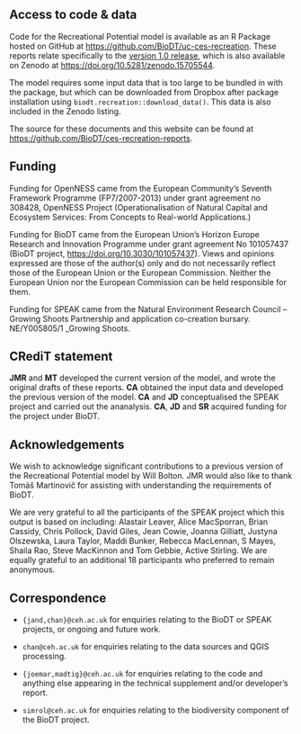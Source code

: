 ## Access to code & data {.appendix .unnumbered}

Code for the Recreational Potential model is available as an R Package hosted on GitHub at [https://github.com/BioDT/uc-ces-recreation](https://github.com/BioDT/uc-ces-recreation). These reports relate specifically to the [version 1.0 release](https://github.com/BioDT/uc-ces-recreation/releases/tag/v1.0), which is also available on Zenodo at [https://doi.org/10.5281/zenodo.15705544](https://doi.org/10.5281/zenodo.15705544).

The model requires some input data that is too large to be bundled in with the package, but which can be downloaded from Dropbox after package installation using `biodt.recreation::download_data()`. This data is also included in the Zenodo listing.

The source for these documents and this website can be found at [https://github.com/BioDT/ces-recreation-reports](https://github.com/BioDT/ces-recreation-reports).


## Funding {.appendix .unnumbered}

Funding for OpenNESS came from the European Community's Seventh Framework Programme (FP7/2007-2013) under grant agreement no 308428, OpenNESS Project (Operationalisation of Natural Capital and Ecosystem Services: From Concepts to Real-world Applications.)

Funding for BioDT came from the European Union's Horizon Europe Research and Innovation Programme under grant agreement No 101057437 (BioDT project, [https://doi.org/10.3030/101057437](https://doi.org/10.3030/101057437)). Views and opinions expressed are those of the author(s) only and do not necessarily reflect those of the European Union or the European Commission. Neither the European Union nor the European Commission can be held responsible for them.

Funding for SPEAK came from the Natural Environment Research Council – Growing Shoots Partnership and application co-creation bursary. NE/Y005805/1 _Growing Shoots.

## CRediT statement {.appendix .unnumbered}

**JMR** and **MT** developed the current version of the model, and wrote the original drafts of these reports. **CA** obtained the input data and developed the previous version of the model. **CA** and **JD** conceptualised the SPEAK project and carried out the ananalysis. **CA**, **JD** and **SR** acquired funding for the project under BioDT.

## Acknowledgements {.appendix .unnumbered}

We wish to acknowledge significant contributions to a previous version of the Recreational Potential model by Will Bolton. JMR would also like to thank Tomáš Martinovič for assisting with understanding the requirements of BioDT.

We are very grateful to all the participants of the SPEAK project which this output is based on including: Alastair Leaver, Alice MacSporran, Brian Cassidy, Chris Pollock, David Giles, Jean Cowie, Joanna Gilliatt, Justyna Olszewska, Laura Taylor, Maddi Bunker, Rebecca MacLennan, S Mayes, Shaila Rao, Steve MacKinnon and Tom Gebbie, Active Stirling. We are equally grateful to an additional 18 participants who preferred to remain anonymous.

## Correspondence {.appendix .unnumbered}

- `{jand,chan}@ceh.ac.uk` for enquiries relating to the BioDT or SPEAK projects, or ongoing and future work.

- `chan@ceh.ac.uk` for enquiries relating to the data sources and QGIS processing.

- `{joemar,madtig}@ceh.ac.uk` for enquiries relating to the code and anything else appearing in the technical supplement and/or developer's report.

- `simrol@ceh.ac.uk` for enquiries relating to the biodiversity component of the BioDT project.
